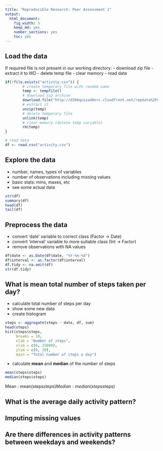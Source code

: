 ```yaml
---
title: "Reproducible Research: Peer Assessment 1"
output: 
  html_document:
    fig_width: 5
    keep_md: yes
    number_sections: yes
    toc: yes
---
```


## Load the data
If required file is not present in our working directory:
- download zip file
- extract it to WD
- delete temp file
- clear memory
- read data

```r
if(!file.exists("activity.csv")) {
        # create temporary file with random name
        temp <- tempfile()
        # download zip archive
        download.file("http://d396qusza40orc.cloudfront.net/repdata%2Fdata%2Factivity.zip", temp)
        # extract it
        unzip(temp)
        # delete temporary file
        unlink(temp)
        # clear memory (delete temp variable)
        rm(temp)
}

# read data
df <- read.csv("activity.csv")
```

## Explore the data
- number, names, types of variables
- number of observations including missing values
- basic stats: mins, maxes, etc
- see some actual data

```r
str(df)
summary(df)
head(df)
tail(df)
```

## Preprocess the data
- convert 'date' variable to correct class (Factor -> Date)
- convert 'interval' variable to more suitable class (Int -> Factor)
- remove observations with NA values

```r
df$date <- as.Date(df$date, "%Y-%m-%d")
df$interval <- as.factor(df$interval)
df.tidy <- na.omit(df)
str(df.tidy)
```

## What is mean total number of steps taken per day?
- calculate total number of steps per day
- show some new data
- create histogram

```r
steps <- aggregate(steps ~ date, df, sum)
head(steps)
hist(steps$steps,
     breaks = 10,
     xlab = "Number of steps",
     xlim = c(0, 25000),
     ylim = c(0, 20), 
     main = "Total number of steps a day")
```

- calculate **mean** and **median** of the number of steps
```r
mean(steps$steps)
median(steps$steps)
```

Mean  : mean(steps$steps)
Median: median(steps$steps)

## What is the average daily activity pattern?



## Imputing missing values



## Are there differences in activity patterns between weekdays and weekends?
